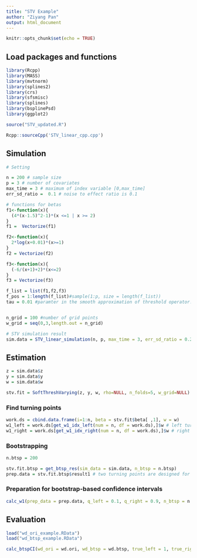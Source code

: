 ---
title: "STV Example"
author: "Ziyang Pan"
output: html_document
---

```{r setup, include=FALSE}
knitr::opts_chunk$set(echo = TRUE)
```

## Load packages and functions

```{r, message=FALSE}
library(Rcpp)
library(MASS)
library(mvtnorm)
library(splines2)
library(crs)
library(sfsmisc)
library(splines)
library(bsplinePsd)
library(ggplot2)
```

```{r}
source("STV_updated.R")
```
```{r, message=FALSE}
Rcpp::sourceCpp('STV_linear_cpp.cpp')
```

## Simulation

```{r}
# Setting

n = 200 # sample size
p = 3 # number of covariates
max_time = 3 # maximum of index variable [0,max_time]
err_sd_ratio =  0.1 # noise to effect ratio is 0.1

# functions for betas 
f1<-function(x){
  (4*(x-1.5)^2-1)*(x <=1 | x >= 2)
}
f1 =  Vectorize(f1)

f2<-function(x){
  2*log(x+0.01)*(x>=1)
}
f2 = Vectorize(f2)

f3<-function(x){
  (-6/(x+1)+2)*(x<=2)
}
f3 = Vectorize(f3)

f_list = list(f1,f2,f3)
f_pos = 1:length(f_list)#sample(1:p, size = length(f_list))
tau = 0.01 #paramter in the smooth approximation of threshold operator.


n_grid = 100 #number of grid points
w_grid = seq(0,3,length.out = n_grid)
```

```{r}
# STV simulation result
sim.data = STV_linear_simulation(n, p, max_time = 3, err_sd_ratio = 0.2, f_list, f_pos, seed = 12, cov_type = "AR1",z_rho = 0.5, sigma=1)
```

## Estimation

```{r}
z = sim.data$z
y = sim.data$y
w = sim.data$w

stv.fit = SoftThreshVarying(z, y, w, rho=NULL, n_folds=5, w_grid=NULL)
```

### Find turning points

```{r}
work.ds = cbind.data.frame(i=1:n, beta = stv.fit$beta[ ,1], w = w)
w1_left = work.ds[get_w1_idx_left(num = n, df = work.ds),]$w # left turning point
w1_right = work.ds[get_w1_idx_right(num = n, df = work.ds),]$w # right turning point
```

### Bootstrapping

```{r, warning=FALSE}
n.btsp = 200
```
```{r}
stv.fit.btsp = get_btsp_res(sim_data = sim.data, n_btsp = n.btsp)
prep.data = stv.fit.btsp$result1 # two turning points are designed for beta1
```

### Preparation for bootstrap-based confidence intervals

```{r, warning=FALSE}
calc_w1(prep_data = prep.data, q_left = 0.1, q_right = 0.9, n_btsp = n.btsp, n = n)
```

## Evaluation

```{r}
load("wd_ori_example.RData")
load("wd_btsp_example.RData")

calc_btspCI(wd_ori = wd.ori, wd_btsp = wd.btsp, true_left = 1, true_right = 2)
```

